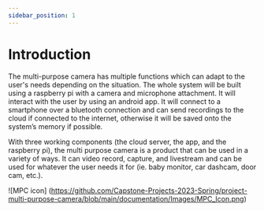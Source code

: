 ```yaml
---
sidebar_position: 1
---
```

# Introduction

The multi-purpose camera has multiple functions which can adapt to the user's needs depending on the situation. The whole system will be built using a raspberry pi with a camera and microphone attachment. It will interact with the user by using an android app. It will connect to a smartphone over a bluetooth connection and can send recordings to the cloud if connected to the internet, otherwise it will be saved onto the system’s memory if possible. 

With three working components (the cloud server, the app, and the raspberry pi), the multi purpose camera is a product that can be used in a variety of ways. It can video record, capture, and livestream and can be used for whatever the user needs it for (ie. baby monitor, car dashcam, door cam, etc.). 

![MPC icon] (https://github.com/Capstone-Projects-2023-Spring/project-multi-purpose-camera/blob/main/documentation/Images/MPC_Icon.png)
